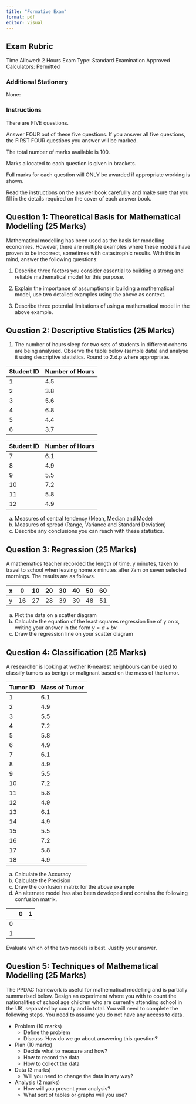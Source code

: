 ```yaml
---
title: "Formative Exam"
format: pdf
editor: visual
---
```


## Exam Rubric

Time Allowed: 2 Hours
Exam Type: Standard Examination
Approved Calculators: Permitted

### Additional Stationery

None:

### Instructions

There are FIVE questions.

Answer FOUR out of these five questions. If you answer all five questions, the FIRST FOUR questions you answer will be marked.

The total number of marks available is 100.

Marks allocated to each question is given in brackets.

Full marks for each question will ONLY be awarded if appropriate working is shown.

Read the instructions on the answer book carefullly and make sure that you fill in the details required on the cover of each answer book.

## Question 1: Theoretical Basis for Mathematical Modelling (25 Marks)

Mathematical modelling has been used as the basis for modelling economies. However, there are multiple examples where these models have proven to be incorrect, sometimes with catastrophic results. With this in mind, answer the following questions:

1. Describe three factors you consider essential to building a strong and reliable mathematical model for this purpose.

2. Explain the importance of assumptions in building a mathematical model, use two detailed examples using the above as context.

3. Describe three potential limitations of using a mathematical model in the above example.



## Question 2: Descriptive Statistics (25 Marks)

1. The number of hours sleep for two sets of students in different cohorts are being analysed. Observe the table below (sample data) and analyse it using descriptive statistics. Round to 2.d.p where appropriate.

| Student ID  | Number of Hours  |
|---|---|
| 1  | 4.5 |
| 2  | 3.8 |
| 3  | 5.6 |
| 4  | 6.8 |
| 5  | 4.4 |
| 6  | 3.7 |


| Student ID | Number of Hours |
|---|---|
| 7  | 6.1 |
| 8  | 4.9 |
| 9  | 5.5 |
| 10  | 7.2 |
| 11  | 5.8 |
| 12  | 4.9 |

a. Measures of central tendency (Mean, Median and Mode)
b. Measures of spread (Range, Variance and Standard Deviation)
c. Describe any conclusions you can reach with these statistics.

## Question 3: Regression (25 Marks)

A mathematics teacher recorded the length of time, y minutes, taken to travel to school when leaving home x minutes after 7am on seven selected mornings. The results are as follows.

| x | 0 | 10 | 20 | 30 | 40 | 50 | 60 |
|---|---|----|----|----|----|----|----|
| y | 16 | 27 | 28 | 39 | 39 | 48 | 51 |

a. Plot the data on a scatter diagram
b. Calculate the equation of the least squares regression line of y on x, writing your answer in the form $y = a + bx$
c. Draw the regression line on your scatter diagram

## Question 4: Classification (25 Marks)

A researcher is looking at wether K-nearest neighbours can be used to classify tumors as benign or malignant based on the mass of the tumor.

| Tumor ID | Mass of Tumor | Predicted Classification | Actual Classification |  
|---|---|
| 1  | 6.1 |
| 2  | 4.9 |
| 3  | 5.5 |
| 4  | 7.2 |
| 5  | 5.8 |
| 6  | 4.9 |
| 7  | 6.1 |
| 8  | 4.9 |
| 9  | 5.5 |
| 10  | 7.2 |
| 11  | 5.8 |
| 12  | 4.9 |
| 13  | 6.1 |
| 14  | 4.9 |
| 15  | 5.5 |
| 16  | 7.2 |
| 17  | 5.8 |
| 18  | 4.9 |

a. Calculate the Accuracy 
b. Calculate the Precision
c. Draw the confusion matrix for the above example
d. An alternate model has also been developed and contains the following confusion matrix.

|    | 0 | 1 |
|----|---|---|
| 0  |   |   |
| 1  |   |   |  

Evaluate which of the two models is best. Justify your answer.

## Question 5: Techniques of Mathematical Modelling (25 Marks)

The PPDAC framework is useful for mathematical modelling and is partially summarised below. Design an experiment where you with to count the nationalities of school age children who are currently attending school in the UK, separated by county and in total. You will need to complete the following steps. You need to assume you do not have any access to data.

- Problem (10 marks)
  - Define the problem
  - Discuss 'How do we go about answering this question?'
  
- Plan (10 marks)
  - Decide what to measure and how?
  - How to record the data
  - How to collect the data
  
- Data (3 marks)
  - Will you need to change the data in any way?

- Analysis (2 marks)
  - How will you present your analysis?
  - What sort of tables or graphs will you use?
